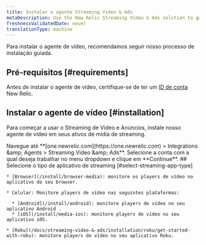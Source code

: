 ```yaml
---
title: Instalar o agente Streaming Video & Ads
metaDescription: Use the New Relic Streaming Video & Ads solution to gain deep visibility and actionable insights into real user experiences.
freshnessValidatedDate: never
translationType: machine
---
```


Para instalar o agente de vídeo, recomendamos seguir nosso processo de instalação guiada.

## Pré-requisitos [#requirements]

Antes de instalar o agente de vídeo, certifique-se de ter um [ID de conta](/docs/accounts/accounts-billing/account-setup/account-id) New Relic.

## Instalar o agente de vídeo [#installation]

Para começar a usar o Streaming de Vídeo e Anúncios, instale nosso agente de vídeo em seus ativos de mídia de streaming.

<Steps>
  <Step>
    Navegue até <DNT>**[one.newrelic.com](https://one.newrelic.com) &gt; Integrations &amp;amp; Agents &gt; Streaming Video &amp;amp; Ads**</DNT>.
  </Step>

  <Step>
    Selecione a conta com a qual deseja trabalhar no menu dropdown e clique em **Continue**.
  </Step>

  <Step>
    ## Selecione o tipo de aplicativo de streaming [#select-streaming-app-type]

    * [Browser](/install/browser-media): monitore os players de vídeo no aplicativo do seu browser.

    * Celular: Monitore players de vídeo nas seguintes plataformas:

      * [Android](/install/android): monitore players de vídeo no seu aplicativo Android .
      * [iOS](/install/media-ios): monitore players de vídeo no seu aplicativo iOS.

    * [Roku](/docs/streaming-video-&-ads/installation/roku/get-started-with-roku): monitore players de vídeo no seu aplicativo Roku.
  </Step>
</Steps>